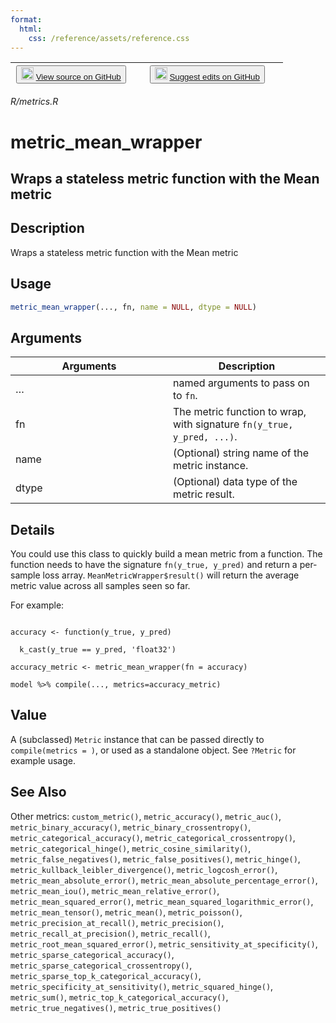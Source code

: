 ```yaml
---
format:
  html:
    css: /reference/assets/reference.css
---
```


| <button class="button"> ![](/reference/assets/GitHub-Mark-32px.png){width="20"} [View source on GitHub](https://github.com/rstudio/keras//blob/main/R/metrics.R) </button> | <button class="button"> ![](/reference/assets/GitHub-Mark-32px.png){width="20"} [Suggest edits on GitHub](https://github.com/rstudio/keras//edit/main/R/metrics.R) </button> |
|:------------------------------:|:--------------------------------------:|

*R/metrics.R*

# metric_mean_wrapper

## Wraps a stateless metric function with the Mean metric

## Description
Wraps a stateless metric function with the Mean metric 


## Usage
```r
metric_mean_wrapper(..., fn, name = NULL, dtype = NULL) 
```

## Arguments
|Arguments|Description|
|---|---|
| ... | named arguments to pass on to `fn`. |
| fn | The metric function to wrap, with signature `fn(y_true, y_pred, ...)`. |
| name | (Optional) string name of the metric instance. |
| dtype | (Optional) data type of the metric result. |

## Details

You could use this class to quickly build a mean metric from a function. The function needs to have the signature `fn(y_true, y_pred)` and return a per-sample loss array. `MeanMetricWrapper$result()` will return the average metric value across all samples seen so far. 

For example: 

```

accuracy <- function(y_true, y_pred) 

  k_cast(y_true == y_pred, 'float32') 

accuracy_metric <- metric_mean_wrapper(fn = accuracy) 

model %>% compile(..., metrics=accuracy_metric) 

```


## Value
A (subclassed) `Metric` instance that can be passed directly to `compile(metrics = )`, or used as a standalone object. See `?Metric` for example usage. 



## See Also
Other metrics:  `custom_metric()`, `metric_accuracy()`, `metric_auc()`, `metric_binary_accuracy()`, `metric_binary_crossentropy()`, `metric_categorical_accuracy()`, `metric_categorical_crossentropy()`, `metric_categorical_hinge()`, `metric_cosine_similarity()`, `metric_false_negatives()`, `metric_false_positives()`, `metric_hinge()`, `metric_kullback_leibler_divergence()`, `metric_logcosh_error()`, `metric_mean_absolute_error()`, `metric_mean_absolute_percentage_error()`, `metric_mean_iou()`, `metric_mean_relative_error()`, `metric_mean_squared_error()`, `metric_mean_squared_logarithmic_error()`, `metric_mean_tensor()`, `metric_mean()`, `metric_poisson()`, `metric_precision_at_recall()`, `metric_precision()`, `metric_recall_at_precision()`, `metric_recall()`, `metric_root_mean_squared_error()`, `metric_sensitivity_at_specificity()`, `metric_sparse_categorical_accuracy()`, `metric_sparse_categorical_crossentropy()`, `metric_sparse_top_k_categorical_accuracy()`, `metric_specificity_at_sensitivity()`, `metric_squared_hinge()`, `metric_sum()`, `metric_top_k_categorical_accuracy()`, `metric_true_negatives()`, `metric_true_positives()`

